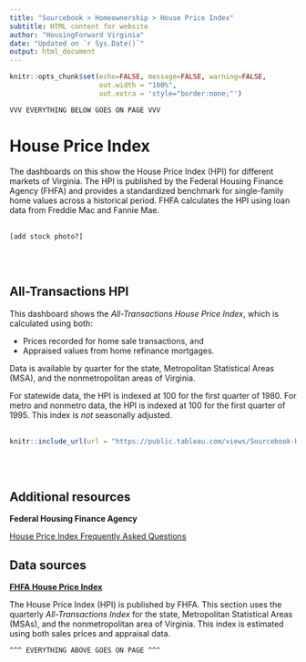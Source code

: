 ```yaml
---
title: "Sourcebook > Homeownership > House Price Index"
subtitle: HTML content for website
author: "HousingForward Virginia"
date: "Updated on `r Sys.Date()`"
output: html_document
---
```


```r
knitr::opts_chunk$set(echo=FALSE, message=FALSE, warning=FALSE,
                      out.width = "100%",
                      out.extra = 'style="border:none;"')
```


```
VVV EVERYTHING BELOW GOES ON PAGE VVV
```

# House Price Index

The dashboards on this show the House Price Index (HPI) for different markets of Virginia. The HPI is published by the Federal Housing Finance Agency (FHFA) and provides a standardized benchmark for single-family home values across a historical period. FHFA calculates the HPI using loan data from Freddie Mac and Fannie Mae.
<br>
<br>
```
[add stock photo?]
```
<br>
<br>

## All-Transactions HPI

This dashboard shows the *All-Transactions House Price Index*, which is calculated using both:

* Prices recorded for home sale transactions, and
* Appraised values from home refinance mortgages.

Data is available by quarter for the state, Metropolitan Statistical Areas (MSA), and the nonmetropolitan areas of Virginia.

For statewide data, the HPI is indexed at 100 for the first quarter of 1980. For metro and nonmetro data, the HPI is indexed at 100 for the first quarter of 1995. This index is *not* seasonally adjusted.
<br>
<br>
```r
knitr::include_url(url = "https://public.tableau.com/views/Sourcebook-HousePriceIndex/Statewide?:showVizHome=no&:embed=true", height = "500px")
```
<br>
<br>

## Additional resources

**Federal Housing Finance Agency**

[House Price Index Frequently Asked Questions](https://www.fhfa.gov/Media/PublicAffairs/Pages/House-Price-Index-Frequently-Asked-Questions.aspx)

## Data sources

[**FHFA House Price Index**](link)

The House Price Index (HPI) is published by FHFA. This section uses the quarterly *All-Transactions Index* for the state, Metropolitan Statistical Areas (MSAs), and the nonmetropolitan area of Virginia. This index is estimated using both sales prices and appraisal data.


```
^^^ EVERYTHING ABOVE GOES ON PAGE ^^^
```